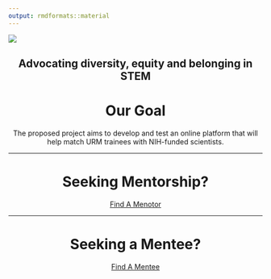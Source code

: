 ```yaml
---
output: rmdformats::material
---
```




![](mentorship.png)
<center>

## Advocating diversity, equity and belonging in STEM

<center>

# Our Goal

The proposed project aims to develop and test an online platform that will help match URM trainees with NIH-funded scientists.

----------------------

# Seeking Mentorship?
<a 

href=restable.html>Find A Menotor

</a>

---------------------------

# Seeking a Mentee?
<a

href=restable.html>Find A Mentee
  
</a>
